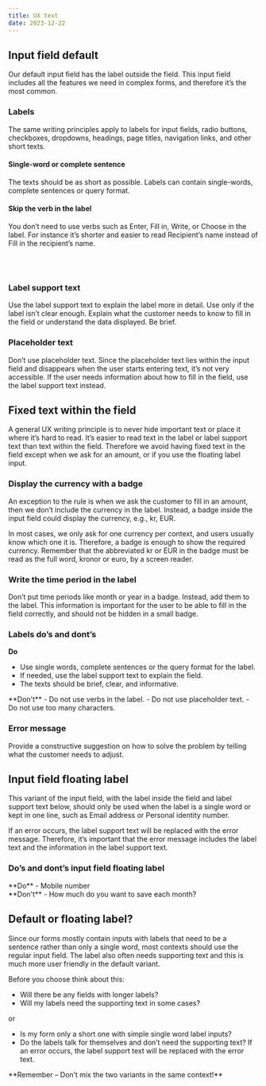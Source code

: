 ```yaml
---
title: UX text
date: 2023-12-22
---
```


## Input field default 
Our default input field has the label outside the field. This input field includes all the features we need in complex forms, and therefore it’s the most common.

### Labels
The same writing principles apply to labels for input fields, radio buttons, checkboxes, dropdowns, headings, page titles, navigation links, and other short texts.

#### Single-word or complete sentence
The texts should be as short as possible. Labels can contain single-words, complete sentences or query format.

<Grid columns="2" gap="s">
    <Figma id="single-or-complete-1" caption="Single-word example (Eng)." />
    <Figma id="single-or-complete-2" caption="Single-word example (Swe)." />
    <Figma id="single-or-complete-3" caption="Complete sentence example (Eng)." />
    <Figma id="single-or-complete-4" caption="Complete sentence example (Swe)." />
    <Figma id="query-format-1" caption="Query format example (Eng)." />
    <Figma id="query-format-2" caption="Query format example (Swe)." />
</Grid>

#### Skip the verb in the label
You don’t need to use verbs such as Enter, Fill in, Write, or Choose in the label. For instance it’s shorter and easier to read Recipient’s name instead of Fill in the recipient’s name.

<br />
<br />
<Grid columns="2" gap="s">
<div>

### Label support text

Use the label support text to explain the label more in detail. Use only if the label isn’t clear enough. Explain what the customer needs to know to fill in the field or understand the data displayed. Be brief.

</div>
<Figma id="label-support-text" caption="The label support text." />
</Grid>

<Grid columns="1" gap="s">
<div>

### Placeholder text

Don’t use placeholder text. Since the placeholder text lies within the input field and disappears when the user starts entering text, it’s not very accessible. If the user needs information about how to fill in the field, use the label support text instead. 

</div> 
</Grid>


## Fixed text within the field
A general UX writing principle is to never hide important text or place it where it’s hard to read. It’s easier to read text in the label or label support text than text within the field. Therefore we avoid having fixed text in the field except when we ask for an amount, or if you use the floating label input. 

### Display the currency with a badge
An exception to the rule is when we ask the customer to fill in an amount, then we don’t include the currency in the label. Instead, a badge inside the input field could display the currency, e.g., kr, EUR. 

In most cases, we only ask for one currency per context, and users usually know which one it is. Therefore, a badge is enough to show the required currency. Remember that the abbreviated kr or EUR in the badge must be read as the full word, kronor or euro, by a screen reader.

<Grid columns="2" gap="s">
    <Figma id="no-kronor-eng" />
    <Figma id="no-kronor-swe" />
</Grid>

### Write the time period in the label
Don’t put time periods like month or year in a badge. Instead, add them to the label. This information is important for the user to be able to fill in the field correctly, and should not be hidden in a small badge.

<Grid columns="2" gap="s">
    <Figma id="time-period-do-eng" />
    <Figma id="time-period-do-swe" />
    <Figma id="time-period-dont-eng" />
    <Figma id="time-period-dont-swe" />
</Grid>

### Labels do’s and dont’s

<Grid columns="2" gap="s">
<div>

**Do**
- Use single words, complete sentences or the query format for the label. 
- If needed, use the label support text to explain the field. 
- The texts should be brief, clear, and informative. 
</div>
<div>
**Don't**
- Do not use verbs in the label. 
- Do not use placeholder text. 
- Do not use too many characters. 
</div>
</Grid>

### Error message
Provide a constructive suggestion on how to solve the problem by telling what the customer needs to adjust.

<GdsDivider size="4xl" opacity="0.2" />

## Input field floating label

This variant of the input field, with the label inside the field and label support text below, should only be used when the label is a single word or kept in one line, such as <Inline>Email address</Inline> or <Inline>Personal identity number</Inline>. 

If an error occurs, the label support text will be replaced with the error message. Therefore, it’s important that the error message includes the label text and the information in the label support text.


<Grid columns="2" gap="s">
<Figma height="260" id="floating-1" caption="Input field floating label, enabled and filled." />
<Figma height="260" id="floating-2" caption="Input field floating label, enabled and filled in error state." />
</Grid>

### Do’s and dont’s input field floating label

<Grid columns="2" gap="s">
<div>
<div>
**Do**
- Mobile number
</div>
<Figma type="do" id="floating-do-eng" />
<Figma type="do" id="floating-do-swe" />
</div>
<div>
<div>
**Don't**
- How much do you want to save each month?
</div>
<Figma type="dont" id="floating-dont-eng" />
<Figma type="dont" id="floating-dont-swe" />
</div>
</Grid>

## Default or floating label?

Since our forms mostly contain inputs with labels that need to be a sentence rather than only a single word, most contexts should use the regular input field. The label also often needs supporting text and this is much more user friendly in the default variant.

Before you choose think about this:

- Will there be any fields with longer labels? 
- Will my labels need the supporting text in some cases?

or

- Is my form only a short one with simple single word label inputs?
- Do the labels talk for themselves and don’t need the supporting text? If an error occurs, the label support text will be replaced with the error text.

<div>
**Remember – Don’t mix the two variants in the same context!**
</div> 
